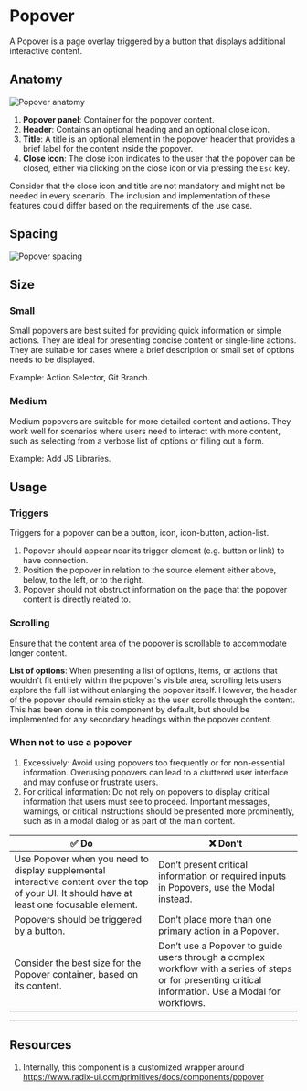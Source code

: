 

<Meta of={PopoverStories} />

# Popover

A Popover is a page overlay triggered by a button that displays additional interactive content.
<Canvas of={PopoverStories.PopoverStory} />

## Anatomy

![Popover anatomy](./docs/popover-anatomy.png)

1. **Popover panel**: Container for the popover content.
2. **Header**: Contains an optional heading and an optional close icon.
3. **Title**: A title is an optional element in the popover header that provides a brief label for the content inside the popover.
4. **Close icon**: The close icon indicates to the user that the popover can be closed, either via clicking on the close icon or via pressing the `Esc` key.

Consider that the close icon and title are not mandatory and might not be needed in every scenario. The inclusion and implementation of these features could differ based on the requirements of the use case.

## Spacing

![Popover spacing](./docs/popover-spacing.png)

## Size

### Small

Small popovers are best suited for providing quick information or simple actions. They are ideal for presenting concise content or single-line actions. They are suitable for cases where a brief description or small set of options needs to be displayed.

Example: Action Selector, Git Branch.

<Canvas of={PopoverStories.PopoverContentStory} />

### Medium

Medium popovers are suitable for more detailed content and actions. They work well for scenarios where users need to interact with more content, such as selecting from a verbose list of options or filling out a form.

Example: Add JS Libraries.

<Canvas of={PopoverStories.MediumPopoverContentStory} />

## Usage

### Triggers
Triggers for a popover can be a button, icon, icon-button, action-list.

1. Popover should appear near its trigger element (e.g. button or link) to have connection.
2. Position the popover in relation to the source element either above, below, to the left, or to the right.
3. Popover should not obstruct information on the page that the popover content is directly related to.

### Scrolling

Ensure that the content area of the popover is scrollable to accommodate longer content.

**List of options**: When presenting a list of options, items, or actions that wouldn't fit entirely within the popover's visible area, scrolling lets users explore the full list without enlarging the popover itself. However, the header of the popover should remain sticky as the user scrolls through the content. This has been done in this component by default, but should be implemented for any secondary headings within the popover content.

### When not to use a popover

1. Excessively: Avoid using popovers too frequently or for non-essential information. Overusing popovers can lead to a cluttered user interface and may confuse or frustrate users.
2. For critical information: Do not rely on popovers to display critical information that users must see to proceed. Important messages, warnings, or critical instructions should be presented more prominently, such as in a modal dialog or as part of the main content.

| ✅ Do | ❌ Don’t |
| --- | --- |
| Use Popover when you need to display supplemental interactive content over the top of your UI. It should have at least one focusable element. | Don’t present critical information or required inputs in Popovers, use the Modal instead. |
| Popovers should be triggered by a button. | Don’t place more than one primary action in a Popover. |
| Consider the best size  for the Popover container, based on its content. | Don’t use a Popover to guide users through a complex workflow with a series of steps or for presenting critical information. Use a Modal for workflows. |


---
## Resources
1. Internally, this component is a customized wrapper around https://www.radix-ui.com/primitives/docs/components/popover
